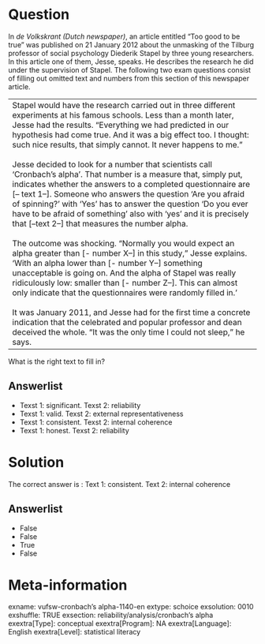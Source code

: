 Question
========
In *de Volkskrant (Dutch newspaper)*, an article entitled "Too good to
be true" was published on 21 January 2012 about the unmasking of the
Tilburg professor of social psychology Diederik Stapel by three young
researchers. In this article one of them, Jesse, speaks. He describes
the research he did under the supervision of Stapel. The following two
exam questions consist of filling out omitted text and numbers from this
section of this newspaper article.  
  

<table>
<colgroup>
<col style="width: 100%" />
</colgroup>
<tbody>
<tr class="odd">
<td>Stapel would have the research carried out in three different
experiments at his famous schools. Less than a month later, Jesse had
the results. "Everything we had predicted in our hypothesis had come
true. And it was a big effect too. I thought: such nice results, that
simply cannot. It never happens to me. "<br />
<br />
Jesse decided to look for a number that scientists call 'Cronbach's
alpha'. That number is a measure that, simply put, indicates whether the
answers to a completed questionnaire are [-- text 1--]. Someone who
answers the question 'Are you afraid of spinning?' with 'Yes' has to
answer the question 'Do you ever have to be afraid of something' also
with 'yes' and it is precisely that [--text 2--] that measures the
number alpha.<br />
<br />
The outcome was shocking. "Normally you would expect an alpha greater
than [- number X--] in this study," Jesse explains. 'With an alpha lower
than [- number Y--] something unacceptable is going on. And the alpha of
Stapel was really ridiculously low: smaller than [- number Z--]. This
can almost only indicate that the questionnaires were randomly filled
in. '<br />
<br />
It was January 2011, and Jesse had for the first time a concrete
indication that the celebrated and popular professor and dean deceived
the whole. "It was the only time I could not sleep," he says.<br />
</td>
</tr>
</tbody>
</table>

  
What is the right text to fill in?

Answerlist
----------
* Texst 1: significant. Texst 2: reliability
* Texst 1: valid. Texst 2: external representativeness
* Texst 1: consistent. Texst 2: internal coherence
* Texst 1: honest. Texst 2: reliability

Solution
========





The correct answer is : Text 1: consistent. Text 2: internal coherence


Answerlist
----------
* False
* False
* True
* False

Meta-information
================
exname: vufsw-cronbach's alpha-1140-en
extype: schoice
exsolution: 0010
exshuffle: TRUE
exsection: reliability/analysis/cronbach's alpha
exextra[Type]: conceptual
exextra[Program]: NA
exextra[Language]: English
exextra[Level]: statistical literacy

